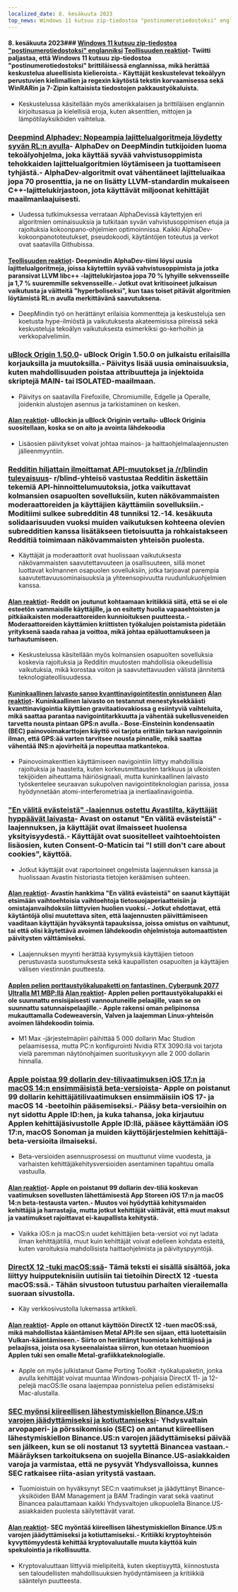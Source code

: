 ```yaml
---
localized_date: 8. kesäkuuta 2023
top_news: Windows 11 kutsuu zip-tiedostoa "postinumerotiedostoksi" englanniksi
---
```




<CallToAction />

<Steps>

#### 8. kesäkuuta 2023### [Windows 11 kutsuu zip-tiedostoa "postinumerotiedostoksi" englanniksi](https://twitter.com/JymFox/status/1665799627377975300) [Teollisuuden reaktiot](http://news.ycombinator.com/item?id=36231313)- Twiitti paljastaa, että Windows 11 kutsuu zip-tiedostoa "postinumerotiedostoksi" brittiläisessä englannissa, mikä herättää keskustelua alueellisista kielieroista.- Käyttäjät keskustelevat tekoälyyn perustuvien kielimallien ja regexin käytöstä tekstin korvaamisessa sekä WinRARin ja 7-Zipin kaltaisista tiedostojen pakkaustyökaluista.

- Keskustelussa käsitellään myös amerikkalaisen ja brittiläisen englannin kirjoitusasua ja kielellisiä eroja, kuten aksenttien, mittojen ja lämpötilayksiköiden vaihtelua.

### [Deepmind Alphadev: Nopeampia lajittelualgoritmeja löydetty syvän RL:n avulla](https://www.nature.com/articles/s41586-023-06004-9)- AlphaDev on DeepMindin tutkijoiden luoma tekoälyohjelma, joka käyttää syvää vahvistusoppimista tehokkaiden lajittelualgoritmien löytämiseen ja tuottamiseen tyhjästä.- AlphaDev-algoritmit ovat vähentäneet lajitteluaikaa jopa 70 prosenttia, ja ne on lisätty LLVM-standardin mukaiseen C++-lajittelukirjastoon, jota käyttävät miljoonat kehittäjät maailmanlaajuisesti.

- Uudessa tutkimuksessa verrataan AlphaDevissä käytettyjen eri algoritmien ominaisuuksia ja tutkitaan syvän vahvistusoppimisen etuja ja rajoituksia kokoonpano-ohjelmien optimoinnissa. Kaikki AlphaDev-kokoonpanototeutukset, pseudokoodi, käytäntöjen toteutus ja verkot ovat saatavilla Githubissa.

#### [Teollisuuden reaktiot](http://news.ycombinator.com/item?id=36228125)- Deepmindin AlphaDev-tiimi löysi uusia lajittelualgoritmeja, joissa käytettiin syvää vahvistusoppimista ja jotka paransivat LLVM libc++ -lajittelukirjastoa jopa 70 % lyhyille sekvensseille ja 1,7 % suuremmille sekvensseille.- Jotkut ovat kritisoineet julkaisun vaikutusta ja väitteitä "hyperboliseksi", kun taas toiset pitävät algoritmien löytämistä RL:n avulla merkittävänä saavutuksena.

- DeepMindin työ on herättänyt erilaisia kommentteja ja keskusteluja sen koetusta hype-ilmiöstä ja vaikutuksesta akateemisissa piireissä sekä keskusteluja tekoälyn vaikutuksesta esimerkiksi go-kerhoihin ja verkkopalvelimiin.

### [uBlock Origin 1.50.0](https://github.com/gorhill/uBlock/releases/tag/1.50.0)- uBlock Origin 1.50.0 on julkaistu erilaisilla korjauksilla ja muutoksilla.- Päivitys lisää uusia ominaisuuksia, kuten mahdollisuuden poistaa attribuutteja ja injektoida skriptejä MAIN- tai ISOLATED-maailmaan.

- Päivitys on saatavilla Firefoxille, Chromiumille, Edgelle ja Operalle, joidenkin alustojen asennus ja tarkistaminen on kesken.

#### [Alan reaktiot](http://news.ycombinator.com/item?id=36227411)- uBlockin ja uBlock Originin vertailu- uBlock Originia suositellaan, koska se on aito ja avointa lähdekoodia

- Lisäosien päivitykset voivat johtaa mainos- ja haittaohjelmalaajennusten jälleenmyyntiin.

### [Redditin hiljattain ilmoittamat API-muutokset ja /r/blindin tulevaisuus](https://old.reddit.com/r/Blind/comments/13zr8h2/reddits_recently_announced_api_changes_and_the/)- r/blind-yhteisö vastustaa Redditin äskettäin tekemiä API-hinnoittelumuutoksia, jotka vaikuttavat kolmansien osapuolten sovelluksiin, kuten näkövammaisten moderaattoreiden ja käyttäjien käyttämiin sovelluksiin.- Moditiimi sulkee subredditin 48 tunniksi 12.-14. kesäkuuta solidaarisuuden vuoksi muiden vaikutuksen kohteena olevien subredditien kanssa lisätäkseen tietoisuutta ja rohkaistakseen Redditiä toimimaan näkövammaisten yhteisön puolesta.

- Käyttäjät ja moderaattorit ovat huolissaan vaikutuksesta näkövammaisten saavutettavuuteen ja osallisuuteen, sillä monet luottavat kolmannen osapuolen sovelluksiin, jotka tarjoavat parempia saavutettavuusominaisuuksia ja yhteensopivuutta ruudunlukuohjelmien kanssa.

#### [Alan reaktiot](http://news.ycombinator.com/item?id=36231016)- Reddit on joutunut kohtaamaan kritiikkiä siitä, että se ei ole esteetön vammaisille käyttäjille, ja on esitetty huolia vapaaehtoisten ja pitkäaikaisten moderaattoreiden kunnioituksen puutteesta.- Moderaattoreiden käyttämien kriittisten työkalujen poistamista pidetään yrityksenä saada rahaa ja voittoa, mikä johtaa epäluottamukseen ja turhautumiseen.

- Keskustelussa käsitellään myös kolmansien osapuolten sovelluksia koskevia rajoituksia ja Redditin muutosten mahdollisia oikeudellisia vaikutuksia, mikä korostaa voiton ja saavutettavuuden välistä jännitettä teknologiateollisuudessa.

#### [Kuninkaallinen laivasto sanoo kvanttinavigointitestin onnistuneen](https://thequantuminsider.com/2023/06/06/royal-navy-says-quantum-navigation-test-a-success/) [Alan reaktiot](http://news.ycombinator.com/item?id=36222625)- Kuninkaallinen laivasto on testannut menestyksekkäästi kvanttinavigointia käyttäen gravitaatiovakiossa g esiintyviä vaihteluita, mikä saattaa parantaa navigointitarkkuutta ja vähentää sukellusveneiden tarvetta nousta pintaan GPS:n avulla.- Bose-Einsteinin kondensaatin (BEC) painovoimakarttojen käyttö voi tarjota erittäin tarkan navigoinnin ilman, että GPS:ää varten tarvitsee nousta pinnalle, mikä saattaa vähentää INS:n ajovirheitä ja nopeuttaa matkantekoa.

- Painovoimakenttien käyttämiseen navigointiin liittyy mahdollisia rajoituksia ja haasteita, kuten korkeusmittausten tarkkuus ja ulkoisten tekijöiden aiheuttama häiriösignaali, mutta kuninkaallinen laivasto työskentelee seuraavan sukupolven navigointiteknologian parissa, jossa hyödynnetään atomi-interferometriaa ja inertiaalinavigointia.

### ["En välitä evästeistä" -laajennus ostettu Avastilta, käyttäjät hyppäävät laivasta](https://addons.mozilla.org/en-US/firefox/addon/i-dont-care-about-cookies/reviews/?score=1&utm_content=addons-manager-reviews-link&utm_medium=firefox-browser&utm_source=firefox-browser)- Avast on ostanut "En välitä evästeistä" -laajennuksen, ja käyttäjät ovat ilmaisseet huolensa yksityisyydestä.- Käyttäjät ovat suositelleet vaihtoehtoisten lisäosien, kuten Consent-O-Maticin tai "I still don't care about cookies", käyttöä.

- Jotkut käyttäjät ovat raportoineet ongelmista laajennuksen kanssa ja huolissaan Avastin historiasta tietojen keräämisen suhteen.

#### [Alan reaktiot](http://news.ycombinator.com/item?id=36233068)- Avastin hankkima "En välitä evästeistä" on saanut käyttäjät etsimään vaihtoehtoisia vaihtoehtoja tietosuojaperiaatteisiin ja omistajanvaihdoksiin liittyvien huolien vuoksi.- Jotkut ehdottavat, että käytäntöjä olisi muutettava siten, että laajennusten päivittämiseen vaaditaan käyttäjän hyväksyntä tapauksissa, joissa omistus on vaihtunut, tai että olisi käytettävä avoimen lähdekoodin ohjelmistoja automaattisten päivitysten välttämiseksi.

- Laajennuksen myynti herättää kysymyksiä käyttäjien tietoon perustuvasta suostumuksesta sekä kaupallisten osapuolten ja käyttäjien välisen viestinnän puutteesta.

#### [Applen pelien porttaustyökalupaketti on fantastinen. Cyberpunk 2077 Ultralla M1 MBP:llä](https://twitter.com/isaacmarovitz/status/1666209780031971341) [Alan reaktiot](http://news.ycombinator.com/item?id=36223927)- Applen pelien porttaustyökalupakki ei ole suunnattu ensisijaisesti vannoutuneille pelaajille, vaan se on suunnattu satunnaispelaajille.- Apple rakensi oman pelipinonsa mukauttamalla Codeweaversin, Valven ja laajemman Linux-yhteisön avoimen lähdekoodin toimia.

- M1 Max -järjestelmäpiiri päihittää 5 000 dollarin Mac Studion pelaamisessa, mutta PC:n konfigurointi Nvidia RTX 3090:llä voi tarjota vielä paremman näytönohjaimen suorituskyvyn alle 2 000 dollarin hinnalla.

### [Apple poistaa 99 dollarin dev-tilivaatimuksen iOS 17:n ja macOS 14:n ensimmäisistä beta-versioista](https://arstechnica.com/gadgets/2023/06/how-to-install-ios-17-and-macos-14-developer-betas-now-that-anyone-can-do-it/)- Apple on poistanut 99 dollarin kehittäjätilivaatimuksen ensimmäisiin iOS 17- ja macOS 14 -beetoihin pääsemiseksi.- Pääsy beta-versioihin on nyt sidottu Apple ID:hen, ja kuka tahansa, joka kirjautuu Applen kehittäjäsivustolle Apple ID:llä, pääsee käyttämään iOS 17:n, macOS Sonoman ja muiden käyttöjärjestelmien kehittäjä-beta-versioita ilmaiseksi.

- Beta-versioiden asennusprosessi on muuttunut viime vuodesta, ja varhaisten kehittäjäkehitysversioiden asentaminen tapahtuu omalla vastuulla.

#### [Alan reaktiot](http://news.ycombinator.com/item?id=36230839)- Apple on poistanut 99 dollarin dev-tiliä koskevan vaatimuksen sovellusten lähettämisestä App Storeen iOS 17:n ja macOS 14:n beta-testausta varten.- Muutos voi hyödyttää kehitysmaiden kehittäjiä ja harrastajia, mutta jotkut kehittäjät väittävät, että muut maksut ja vaatimukset rajoittavat ei-kaupallista kehitystä.

- Vaikka iOS:n ja macOS:n uudet kehittäjien beta-versiot voi nyt ladata ilman kehittäjätiliä, muut kuin kehittäjät voivat edelleen kohdata esteitä, kuten varoituksia mahdollisista haittaohjelmista ja päivityspyyntöjä.

### [DirectX 12 -tuki macOS:ssä](https://twitter.com/andytizer/status/1666131239575728130)- Tämä teksti ei sisällä sisältöä, joka liittyy huipputeknisiin uutisiin tai tietoihin DirectX 12 -tuesta macOS:ssä.- Tähän sivustoon tutustuu parhaiten vierailemalla suoraan sivustolla.

- Käy verkkosivustolla lukemassa artikkeli.

#### [Alan reaktiot](http://news.ycombinator.com/item?id=36222266)- Apple on ottanut käyttöön DirectX 12 -tuen macOS:ssä, mikä mahdollistaa kääntämisen Metal API:lle sen sijaan, että luotettaisiin Vulkan-kääntämiseen.- Siirto on herättänyt huomiota kehittäjissä ja pelaajissa, joista osa kyseenalaistaa siirron, kun otetaan huomioon Applen tuki sen omalle Metal-grafiikkateknologialle.

- Apple on myös julkistanut Game Porting Toolkit -työkalupaketin, jonka avulla kehittäjät voivat muuntaa Windows-pohjaisia DirectX 11- ja 12-pelejä macOS:lle osana laajempaa ponnistelua pelien edistämiseksi Mac-alustalla.

### [SEC myönsi kiireellisen lähestymiskiellon Binance.US:n varojen jäädyttämiseksi ja kotiuttamiseksi](https://www.kitco.com/news/2023-06-07/SEC-granted-emergency-restraining-order-to-freeze-repatriate-Binance-US-assets.html)- Yhdysvaltain arvopaperi- ja pörssikomissio (SEC) on antanut kiireellisen lähestymiskiellon Binance.US:n varojen jäädyttämiseksi päivää sen jälkeen, kun se oli nostanut 13 syytettä Binancea vastaan.- Määräyksen tarkoituksena on suojella Binance.US-asiakkaiden varoja ja varmistaa, että ne pysyvät Yhdysvalloissa, kunnes SEC ratkaisee riita-asian yritystä vastaan.

- Tuomioistuin on hyväksynyt SEC:n vaatimukset ja jäädyttänyt Binance-yksiköiden BAM Management ja BAM Tradingin varat sekä vaatinut Binancea palauttamaan kaikki Yhdysvaltojen ulkopuolella Binance.US-asiakkaiden puolesta säilytettävät varat.

#### [Alan reaktiot](http://news.ycombinator.com/item?id=36235143)- SEC myöntää kiireellisen lähestymiskiellon Binance.US:n varojen jäädyttämiseksi ja kotiuttamiseksi.- Kritiikki kryptoyhteisön kyvyttömyydestä kehittää kryptovaluutalle muuta käyttöä kuin spekulointia ja rikollisuutta.

- Kryptovaluuttaan liittyviä mielipiteitä, kuten skeptisyyttä, kiinnostusta sen taloudellisten mahdollisuuksien hyödyntämiseen ja kritiikkiä sääntelyn puutteesta.

</Steps>
